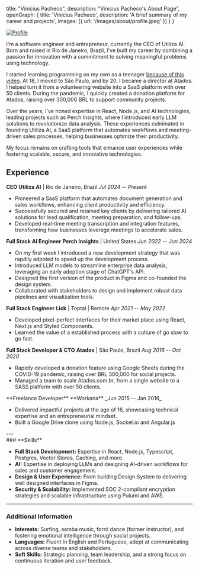 
  title: "Vinicius Pacheco",
  description: "Vinicius Pacheco's About Page",
  openGraph: { title: 'Vinicius Pacheco', description: 'A brief summary of my career and projects', images: [{ url: '/images/about/profile.jpeg' }] }
}

<a href="https://www.linkedin.com/in/vinpac /" target="_blank">
<img src="/images/about/profile.jpeg" alt="Profile" width={200} height={200} className="rounded-xl sm:ml-8 sm:float-right hover:scale-110 transition-all duration-150" />
</a>

I'm a software engineer and entrepreneur, currently the CEO of Utiliza AI. Born and raised in Rio de Janeiro, Brazil, I've built my career by combining a passion for innovation with a commitment to solving meaningful problems using technology.

I started learning programming on my own as a teenager [because of this video](https://www.youtube.com/watch?v=nKIu9yen5nc). At 18, I moved to São Paulo, and by 20, I became a director at Atados. I helped turn it from a volunteering website into a SaaS platform with over 50 clients. During the pandemic, I quickly created a donation platform for Atados, raising over 300,000 BRL to support community projects.

Over the years, I've honed expertise in React, Node.js, and AI technologies, leading projects such as Perch Insights, where I introduced early LLM solutions to revolutionize data analysis. These experiences culminated in founding Utiliza AI, a SaaS platform that automates workflows and meeting-driven sales processes, helping businesses optimize their productivity.

My focus remains on crafting tools that enhance user experiences while fostering scalable, secure, and innovative technologies.


## Experience


**CEO**
**Utiliza AI** | Rio de Janeiro, Brazil
_Jul 2024 -- Present_

- Pioneered a SaaS platform that automates document generation and sales workflows, enhancing client productivity and efficiency.
- Successfully secured and retained key clients by delivering tailored AI solutions for lead qualification, meeting preparation, and follow-ups.
- Developed real-time meeting transcription and integration features, transforming how businesses leverage meetings to accelerate sales.

**Full Stack AI Engineer**
**Perch Insights** | United States
_Jun 2022 -- Jun 2024_

- On my first week I introduced a new development strategy that was rapdily adpoted to speed up the development process.
- Introduced LLM models to streamline enterprise data analysis, leveraging an early adoption stage of ChatGPT's API.
- Designed the first version of the product in Figma and co-founded the design system.
- Collaborated with stakeholders to design and implement robust data pipelines and visualization tools.

**Full Stack Engineer**
**Lick** | Toptal | Remote
_Apr 2021 -- May 2022_

- Developed pixel-perfect interfaces for their market place using React, Next.js and Styled Components.
- Learned the value of a established process with a culture of go slow to go fast.

**Full Stack Developer & CTO**
**Atados** | São Paulo, Brazil
_Aug 2016 -- Oct 2020_

- Rapidly developed a donation feature using Google Sheets during the COVID-19 pandemic, raising over BRL 300,000 for social projects.
- Managed a team to scale Atados.com.br, from a single website to a SASS platform with over 50 clients.


<div className="print:hidden">
**Freelance Developer**
**Workana**
_Jun 2015 -- Jan 2016_

- Delivered impactful projects at the age of 16, showcasing technical expertise and an entrepreneurial mindset.
- Built a Google Drive clone using Node.js, Socket.io and Angular.js

</div>
---

<div className="break-before-page" />
### **Skills**

- **Full Stack Development:** Expertise in React, Node.js, Typescript, Postgres, Vector Stores, Caching, and more.
- **AI:** Expertise in deploying LLMs and designing AI-driven workflows for sales and customer engagement.
- **Design & User Experience:** From building Design System to delivering well designed interfaces in Figma.
- **Security & Scalability:** Implemented SOC 2-compliant encryption strategies and scalable infrastructure using Pulumi and AWS.

---

### **Additional Information**

- **Interests:** Surfing, samba music, forró dance (former instructor), and fostering emotional intelligence through social projects.
- **Languages:** Fluent in English and Portuguese, adept at communicating across diverse teams and stakeholders.
- **Soft Skills:** Strategic planning, team leadership, and a strong focus on continuous iteration and user feedback.
